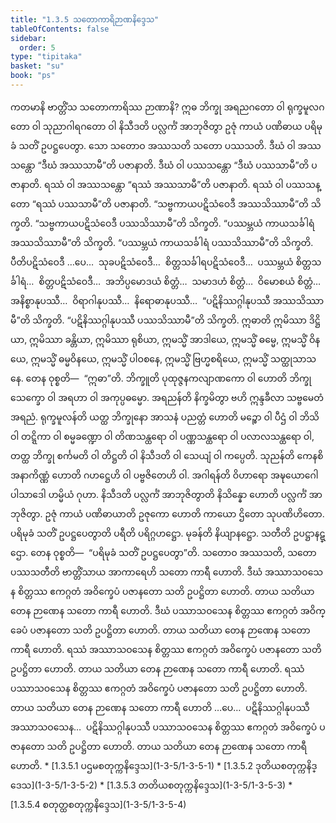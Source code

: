 ```yaml
---
title: "1.3.5 သတောကာရိဉာဏနိဒ္ဒေသ"
tableOfContents: false
sidebar:
  order: 5
type: "tipitaka"
basket: "su"
book: "ps"
---
```



<DynamicBreadcrumb />

<Division number="163" book="ps" e="ch" v="26" p="173">

<Paragraph number="916" book="ps">
ကတမာနိ ဗာတ္တိံသ သတောကာရိဿ ဉာဏာနိ? ဣဓ ဘိက္ခု အရညဂတော ဝါ ရုက္ခမူလဂတော ဝါ သုညာဂါရဂတော ဝါ နိသီဒတိ ပလ္လင်္ကံ အာဘုဇိတွာ ဥဇုံ ကာယံ ပဏိဓာယ ပရိမုခံ သတိံ ဥပဋ္ဌပေတွာ. သော သတောဝ အဿသတိ သတော ပဿသတိ. ဒီဃံ ဝါ အဿသန္တော “ဒီဃံ အဿသာမီ”တိ ပဇာနာတိ. ဒီဃံ ဝါ ပဿသန္တော “ဒီဃံ ပဿသာမီ”တိ ပဇာနာတိ. ရဿံ ဝါ အဿသန္တော “ရဿံ အဿသာမီ”တိ ပဇာနာတိ. ရဿံ ဝါ ပဿသန္တော “ရဿံ ပဿသာမီ”တိ ပဇာနာတိ. “သဗ္ဗကာယပဋိသံဝေဒီ အဿသိဿာမီ”တိ သိက္ခတိ. “သဗ္ဗကာယပဋိသံဝေဒီ ပဿသိဿာမီ”တိ သိက္ခတိ. “ပဿမ္ဘယံ ကာယသင်္ခါရံ အဿသိဿာမီ”တိ သိက္ခတိ. “ပဿမ္ဘယံ ကာယသင်္ခါရံ ပဿသိဿာမီ”တိ သိက္ခတိ. ပီတိပဋိသံဝေဒီ …ပေ…  သုခပဋိသံဝေဒီ…  စိတ္တသင်္ခါရပဋိသံဝေဒီ…  ပဿမ္ဘယံ စိတ္တသင်္ခါရံ…  စိတ္တပဋိသံဝေဒီ…  အဘိပ္ပမောဒယံ စိတ္တံ…  သမာဒဟံ စိတ္တံ…  ဝိမောစယံ စိတ္တံ…  အနိစ္စာနုပဿီ…  ဝိရာဂါနုပဿီ…  နိရောဓာနုပဿီ…  “ပဋိနိဿဂ္ဂါနုပဿီ အဿသိဿာမီ”တိ သိက္ခတိ. “ပဋိနိဿဂ္ဂါနုပဿီ ပဿသိဿာမီ”တိ သိက္ခတိ.



</Paragraph>

</Division>
<Division number="164" book="ps" e="ch" v="26" p="174">

<Paragraph number="917" book="ps">
<Emphasis>ဣဓာ</Emphasis>တိ ဣမိဿာ ဒိဋ္ဌိယာ, ဣမိဿာ ခန္တိယာ, ဣမိဿာ ရုစိယာ, ဣမသ္မိံ အာဒါယေ, ဣမသ္မိံ ဓမ္မေ, ဣမသ္မိံ ဝိနယေ, ဣမသ္မိံ ဓမ္မဝိနယေ, ဣမသ္မိံ ပါဝစနေ, ဣမသ္မိံ ဗြဟ္မစရိယေ, ဣမသ္မိံ သတ္ထုသာသနေ. တေန ဝုစ္စတိ—  “ဣဓာ”တိ. <Emphasis>ဘိက္ခူ</Emphasis>တိ ပုထုဇ္ဇနကလျာဏကော ဝါ ဟောတိ ဘိက္ခု သေက္ခော ဝါ အရဟာ ဝါ အကုပ္ပဓမ္မော. <Emphasis>အရညန်</Emphasis>တိ နိက္ခမိတွာ ဗဟိ ဣန္ဒခီလာ သဗ္ဗမေတံ အရညံ. <Emphasis>ရုက္ခမူလန်</Emphasis>တိ ယတ္ထ ဘိက္ခုနော အာသနံ ပညတ္တံ ဟောတိ မဉ္စော ဝါ ပီဌံ ဝါ ဘိသိ ဝါ တဋ္ဋိကာ ဝါ စမ္မခဏ္ဍော ဝါ တိဏသန္ထရော ဝါ ပဏ္ဏသန္ထရော ဝါ ပလာလသန္ထရော ဝါ, တတ္ထ ဘိက္ခု စင်္ကမတိ ဝါ တိဋ္ဌတိ ဝါ နိသီဒတိ ဝါ သေယျံ ဝါ ကပ္ပေတိ. <Emphasis>သုညန်</Emphasis>တိ ကေနစိ အနာကိဏ္ဏံ ဟောတိ ဂဟဋ္ဌေဟိ ဝါ ပဗ္ဗဇိတေဟိ ဝါ. <Emphasis>အဂါရန်</Emphasis>တိ ဝိဟာရော အဍ္ဎယောဂေါ ပါသာဒေါ ဟမ္မိယံ ဂုဟာ. <Emphasis>နိသီဒတိ ပလ္လင်္ကံ အာဘုဇိတွာ</Emphasis>တိ နိသိန္နော ဟောတိ ပလ္လင်္ကံ အာဘုဇိတွာ. <Emphasis>ဥဇုံ ကာယံ ပဏိဓာယာ</Emphasis>တိ ဥဇုကော ဟောတိ ကာယော ဌိတော သုပဏိဟိတော. <Emphasis>ပရိမုခံ သတိံ ဥပဋ္ဌပေတွာ</Emphasis>တိ <Emphasis>ပရီ</Emphasis>တိ ပရိဂ္ဂဟဋ္ဌော. <Emphasis>မုခန်</Emphasis>တိ နိယျာနဋ္ဌော. <Emphasis>သတီ</Emphasis>တိ ဥပဋ္ဌာနဋ္ဌော. တေန ဝုစ္စတိ—  “ပရိမုခံ သတိံ ဥပဋ္ဌပေတွာ”တိ.



</Paragraph>

</Division>
<Division number="165" book="ps" e="ch" v="26" p="174">

<Paragraph number="918" book="ps">
<Emphasis>သတောဝ အဿသတိ, သတော ပဿသတီ</Emphasis>တိ ဗာတ္တိံသာယ အာကာရေဟိ သတော ကာရီ ဟောတိ. ဒီဃံ အဿာသဝသေန စိတ္တဿ ဧကဂ္ဂတံ အဝိက္ခေပံ ပဇာနတော သတိ ဥပဋ္ဌိတာ ဟောတိ. တာယ သတိယာ တေန ဉာဏေန သတော ကာရီ ဟောတိ. ဒီဃံ ပဿာသဝသေန စိတ္တဿ ဧကဂ္ဂတံ အဝိက္ခေပံ ပဇာနတော သတိ ဥပဋ္ဌိတာ ဟောတိ. တာယ သတိယာ တေန ဉာဏေန သတော ကာရီ ဟောတိ. ရဿံ အဿာသဝသေန စိတ္တဿ ဧကဂ္ဂတံ အဝိက္ခေပံ ပဇာနတော သတိ ဥပဋ္ဌိတာ ဟောတိ. တာယ သတိယာ တေန ဉာဏေန သတော ကာရီ ဟောတိ. ရဿံ ပဿာသဝသေန စိတ္တဿ ဧကဂ္ဂတံ အဝိက္ခေပံ ပဇာနတော သတိ ဥပဋ္ဌိတာ ဟောတိ. တာယ သတိယာ တေန ဉာဏေန သတော ကာရီ ဟောတိ …ပေ…  ပဋိနိဿဂ္ဂါနုပဿီ အဿာသဝသေန…  ပဋိနိဿဂ္ဂါနုပဿီ ပဿာသဝသေန စိတ္တဿ ဧကဂ္ဂတံ အဝိက္ခေပံ ပဇာနတော သတိ ဥပဋ္ဌိတာ ဟောတိ. တာယ သတိယာ တေန ဉာဏေန သတော ကာရီ ဟောတိ.

</Paragraph>
</Division>

<TableOfContents book="ps" section="1.3.5">
* [1.3.5.1 ပဌမစတုက္ကနိဒ္ဒေသ](1-3-5/1-3-5-1)
* [1.3.5.2 ဒုတိယစတုက္ကနိဒ္ဒေသ](1-3-5/1-3-5-2)
* [1.3.5.3 တတိယစတုက္ကနိဒ္ဒေသ](1-3-5/1-3-5-3)
* [1.3.5.4 စတုတ္ထစတုက္ကနိဒ္ဒေသ](1-3-5/1-3-5-4)
</TableOfContents>